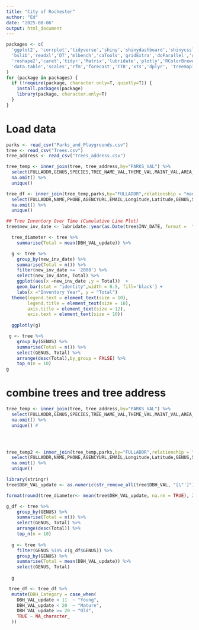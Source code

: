 ```yaml
---
title: "City of Rochester"
author: "Ed"
date: "2025-08-06"
output: html_document
---
```


```r

packages <- c(
  'ggplot2', 'corrplot','tidyverse','shiny','shinydashboard','shinycssloaders',
  'bslib','readxl','DT','mlbench','caTools','gridExtra','doParallel','grid',
  'reshape2','caret','tidyr','Matrix','lubridate','plotly','RColorBrewer',
  'data.table','scales','rfm','forecast','TTR','xts','dplyr', 'treemapify','leaflet'
)
for (package in packages) {
  if (!require(package, character.only=T, quietly=T)) {
    install.packages(package)
    library(package, character.only=T)
  }
}

```

# Load data
```r
parks <- read_csv("Parks_and_Playgrounds.csv")
tree <- read_csv("Trees.csv")
tree_address <- read_csv("Trees_address.csv")
```
```r
tree_temp <- inner_join(tree, tree_address,by="PARKS_VAL") %>%
  select(FULLADDR,GENUS,SPECIES,TREE_NAME_VAL,THEME_VAL,MAINT_VAL,AREA_VAL) %>%
  na.omit() %>%
  unique()

tree_df <- inner_join(tree_temp,parks,by="FULLADDR",relationship = "many-to-many") %>%
  select(FULLADDR,NAME,PHONE,AGENCYURL,EMAIL,Longitude,Latitude,GENUS,SPECIES,TREE_NAME_VAL,THEME_VAL,MAINT_VAL,AREA_VAL) %>%
  na.omit() %>%
  unique()
```


```r
## Tree Inventory Over Time (Cumulative Line Plot) 
tree$new_inv_date <- lubridate::year(as.Date(tree$INV_DATE, format =  "%Y/%m/%d"))

```
```r
  tree_diameter <- tree %>%
    summarise(Total = mean(DBH_VAL_update)) %>%
```


```r
  g <- tree %>%
    group_by(new_inv_date) %>%
    summarise(Total = n()) %>%
    filter(new_inv_date >= '2008') %>%
    select(new_inv_date, Total) %>% 
    ggplot(aes(x =new_inv_date ,y = Total))  +
    geom_bar(stat = "identity",width = 0.5, fill='black') +
    labs(x ="Inventory Year", y = "Total") 
  theme(legend.text = element_text(size = 10),
        legend.title = element_text(size = 10),
        axis.title = element_text(size = 12),
        axis.text = element_text(size = 10))
  
  ggplotly(g)

```

```r
 g <- tree %>%
    group_by(GENUS) %>%
    summarise(Total = n()) %>%
    select(GENUS, Total) %>% 
    arrange(desc(Total),by_group = FALSE) %>%
    top_n(n = 10)
g
```

# combine trees and tree address
```r
tree_temp <- inner_join(tree, tree_address,by="PARKS_VAL") %>%
  select(FULLADDR,GENUS,SPECIES,TREE_NAME_VAL,THEME_VAL,MAINT_VAL,AREA_VAL) %>%
  na.omit() %>%
  unique() #


  

```

```r
tree_temp2 <- inner_join(tree_temp,parks,by="FULLADDR",relationship = "many-to-many") %>%
  select(FULLADDR,NAME,PHONE,AGENCYURL,EMAIL,Longitude,Latitude,GENUS,SPECIES,TREE_NAME_VAL,THEME_VAL,MAINT_VAL,AREA_VAL) %>%
  na.omit() %>%
  unique()
```
```r
library(stringr)
tree$DBH_VAL_update <- as.numeric(str_remove_all(tree$DBH_VAL, "[\"']"))
```
```r
 


format(round(tree_diameter<- mean(tree$DBH_VAL_update, na.rm = TRUE), 2), nsmall = 2)
```
```r
g_df <- tree %>%
    group_by(GENUS) %>%
    summarise(Total = n()) %>%
    select(GENUS, Total) %>% 
    arrange(desc(Total)) %>%
    top_n(n = 10)
  
  g <- tree %>%
    filter(GENUS %in% c(g_df$GENUS)) %>%
    group_by(GENUS) %>%
    summarise(Total = mean(DBH_VAL_update)) %>%
    select(GENUS, Total)
  
  g
```


```r
 tree_df <- tree_df %>%
  mutate(DBH_Category = case_when(
    DBH_VAL_update < 11  ~ "Young",
    DBH_VAL_update < 20  ~ "Mature",
    DBH_VAL_update >= 20 ~ "Old",
    TRUE ~ NA_character_
  ))
```

